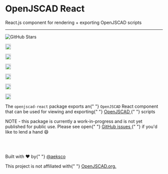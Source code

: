 
<Meta title="Docs/Intro" />

<div className="text-center">
  <h1 className="text-center">OpenJSCAD React</h1>
<div className="text-center">
  React.js component for rendering + exporting OpenJSCAD scripts
</div>

<div className="py-3">
    <hr />
</div>

<div className="text-center flex justify-center">
  <img className="my-0 mx-1" src="https://img.shields.io/github/stars/aeksco/openjscad-react.svg?style=social&amp;label=Star" alt="GitHub Stars" />

<img
    src="https://img.shields.io/apm/l/atomic-design-ui.svg"
    alt="MIT License"
    height="18"
    className="my-0 mx-1"
/>

<a href="https://badge.fury.io/js/openjscad-react"><img src="https://badge.fury.io/js/openjscad-react.svg" alt="npm version" className="my-0 mx-1" height="18"/></a>

<img
    alt="GitHub issues"
    src="https://img.shields.io/github/issues/aeksco/openjscad-react"
    height="18"
    className="my-0 mx-1"
/>

<img
    alt="Netlify"
    height="18"
    className="my-0 mx-1"
    src="https://img.shields.io/netlify/e1c4766e-5b53-4ba1-a8cd-7705216f3429"
/>

<img
    className="my-0 mx-1"
    src="http://hits.dwyl.com/aeksco/openjscad-react.svg"
    alt="Hit Count"
    height="18"
/>

  <a href="https://github.com/aeksco/openjscad-react" target="_blank">
    <img
      className="my-0 mx-1"
      height="18"
      src="https://img.shields.io/badge/PRs-welcome-brightgreen.svg?style=flat"
      alt="Pull Requests Welcome"
    />
  </a>
</div>

</div>

<p className="text-center">
    <span className="text-gray-800">
        The <code>openjscad-react</code> package exports an{" "}
        <code>OpenJSCAD</code> React component that can be used for viewing and
        exporting{" "}
        <a href="https://openjscad.org" target="_blank">
            OpenJSCAD
        </a>{" "}
        scripts
    </span>
</p>

<p className="text-center">
    <span className="text-gray-600 block">
        <span className="font-bold">NOTE</span> - this package is currently a
        work-in-progress and is not yet published for public use.
    </span>
    <span className="text-gray-600 block py-3">
        Please see open{" "}
        <a href="https://openjscad.org" target="_blank">
            GitHub issues
        </a>{" "}
        if you'd like to lend a hand &#128516;
    </span>
</p>

<br />
<div className="grid grid-cols-1 w-full">
    <Story id="examples-resize-placeholder--static" />
</div>
<br />

<p className="text-center">
    <span className="text-gray-600 block">
        Built with <span className="text-red-600">&#9829;</span> by{" "}
        <a href="https://twitter.com/aeksco" target="_blank">
            @aeksco
        </a>
    </span>
</p>

<p className="text-center">
    <span className="text-gray-600 block">
        This project is not affiliated with{" "}
        <a href="https://openjscad.org" target="_blank">
            OpenJSCAD.org.
        </a>
    </span>
</p>
